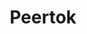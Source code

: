---
title: 'Peertok'
id: '01'
description: 'Peertok is a project that transforms your Parrot Linux environment into a personalized experience tailored to your specific needs. Tired of the tedious initial setup of Linux? Peertok saves you time and effort by automating the process, installing and configuring essential tools to optimize your experience in security and functionality.'
pubDate: 'Jul 08 2022'
heroImage: '/resources/images/peertok.png'
link: 'https://github.com'
---